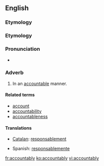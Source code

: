 ==English==

===Etymology===
{{suffix|accountable|ly}}

===Etymology===
{{suffix|accountable|ness}}

===Pronunciation===
* {{a|US}} {{IPA|/ə.ˈkaʊn.tə.bli/}}

===Adverb===
{{en-adv}}

# In an [[accountable]] manner.

====Related terms====
* [[account]]
* [[accountability]]
* [[accountableness]]

====Translations====
{{trans-top|in an accountable manner}}
* [[Catalan]]: [[responsablement]]
{{trans-mid}}
* Spanish: [[responsablemente]]
{{trans-bottom}}

[[fr:accountably]]
[[ko:accountably]]
[[vi:accountably]]